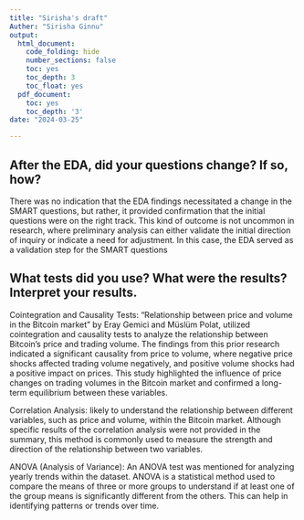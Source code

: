 ```yaml
---
title: "Sirisha's draft"
Auther: "Sirisha Ginnu"
output:
  html_document:
    code_folding: hide
    number_sections: false
    toc: yes
    toc_depth: 3
    toc_float: yes
  pdf_document:
    toc: yes
    toc_depth: '3'
date: "2024-03-25"

---
```


## After the EDA, did your questions change? If so, how? 
There was no indication that the EDA findings necessitated a change in the SMART questions, but rather, it provided confirmation that the initial questions were on the right track. This kind of outcome is not uncommon in research, where preliminary analysis can either validate the initial direction of inquiry or indicate a need for adjustment. In this case, the EDA served as a validation step for the SMART questions

## What tests did you use? What were the results? Interpret your results. 

Cointegration and Causality Tests: "Relationship between price and volume in the Bitcoin market" by Eray Gemici and Müslüm Polat, utilized cointegration and causality tests to analyze the relationship between Bitcoin's price and trading volume. The findings from this prior research indicated a significant causality from price to volume, where negative price shocks affected trading volume negatively, and positive volume shocks had a positive impact on prices. This study highlighted the influence of price changes on trading volumes in the Bitcoin market and confirmed a long-term equilibrium between these variables.

Correlation Analysis:  likely to understand the relationship between different variables, such as price and volume, within the Bitcoin market. Although specific results of the correlation analysis were not provided in the summary, this method is commonly used to measure the strength and direction of the relationship between two variables.

ANOVA (Analysis of Variance): An ANOVA test was mentioned for analyzing yearly trends within the dataset. ANOVA is a statistical method used to compare the means of three or more groups to understand if at least one of the group means is significantly different from the others. This can help in identifying patterns or trends over time. 